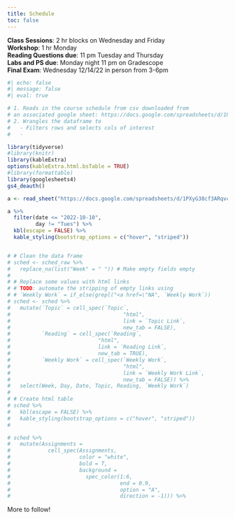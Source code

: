 ```yaml
---
title: Schedule
toc: false
---
```


**Class Sessions**: 2 hr blocks on Wednesday and Friday\
**Workshop**: 1 hr Monday\
**Reading Questions due**: 11 pm Tuesday and Thursday\
**Labs and PS due**: Monday night 11 pm on Gradescope\
**Final Exam**: Wednesday 12/14/22 in person from 3-6pm

```r
#| echo: false
#| message: false
#| eval: true

# 1. Reads in the course schedule from csv downloaded from 
# an associated google sheet: https://docs.google.com/spreadsheets/d/1PWuMkcQX2PUd84zDUmBe2tRI2Lfsam1-435JQ1A2GAE/edit#gid=0
# 2. Wrangles the dataframe to 
#   - Filters rows and selects cols of interest
#   - 

library(tidyverse)
#library(knitr)
library(kableExtra)
options(kableExtra.html.bsTable = TRUE)
#library(formattable)
library(googlesheets4)
gs4_deauth()

a <- read_sheet("https://docs.google.com/spreadsheets/d/1PXyG38cf3ARqvcEgZRhRIIWDRPCmDIvk6jPQnB1Nvaw/edit#gid=1914576809")

a %>%
  filter(date <= "2022-10-10",
         day != "Tues") %>%
  kbl(escape = FALSE) %>%
  kable_styling(bootstrap_options = c("hover", "striped"))


# # Clean the data frame
# sched <- sched_raw %>%
#   replace_na(list("Week" = " ")) # Make empty fields empty
# 
# # Replace some values with html links
# # TODO: automate the stripping of empty links using
# # `Weekly Work` = if_else(grepl("<a href=\"NA", `Weekly Work`))
# sched <- sched %>%
#   mutate(`Topic` = cell_spec(`Topic`,
#                                    "html",
#                                    link = `Topic Link`,
#                                    new_tab = FALSE),
#          `Reading` = cell_spec(`Reading`,
#                            "html",
#                            link = `Reading Link`,
#                            new_tab = TRUE),
#          `Weekly Work` = cell_spec(`Weekly Work`,
#                                    "html",
#                                    link = `Weekly Work Link`,
#                                    new_tab = FALSE)) %>%
#   select(Week, Day, Date, Topic, Reading, `Weekly Work`)
# 
# # Create html table
# sched %>%
#   kbl(escape = FALSE) %>%
#   kable_styling(bootstrap_options = c("hover", "striped"))
# 

# sched %>%
#   mutate(Assignments = 
#            cell_spec(Assignments, 
#                      color = "white", 
#                      bold = T,
#                      background = 
#                        spec_color(1:6,
#                                   end = 0.9,
#                                   option = "A",
#                                   direction = -1))) %>%

```

More to follow!